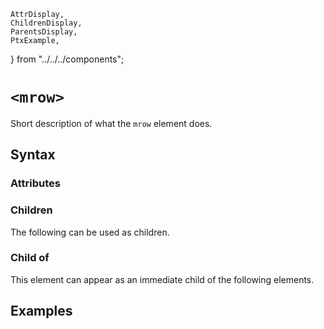     AttrDisplay,
    ChildrenDisplay,
    ParentsDisplay,
    PtxExample,
} from "../../../components";

# `<mrow>`

Short description of what the `mrow` element does.

## Syntax

### Attributes

<AttrDisplay name="mrow" />

### Children

The following can be used as children.

<ChildrenDisplay name="mrow" />

### Child of

This element can appear as an immediate child of the following elements.

<ParentsDisplay name="mrow" />

## Examples

    